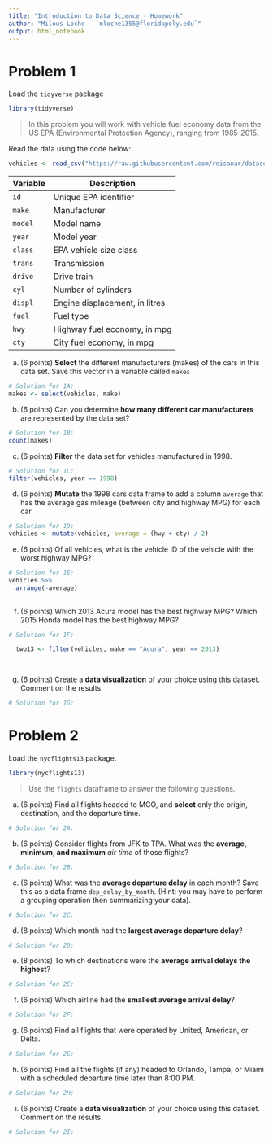 ---
title: "Introduction to Data Science - Homework"
author: "Milous Loche - `mloche1355@floridapoly.edu`"
output: html_notebook
---


# Problem 1 

Load the `tidyverse` package

```{r, message=FALSE, warning=FALSE}
library(tidyverse)
```

> In this problem you will work with vehicle fuel economy data from the US EPA (Environmental Protection Agency), ranging from 1985-2015. 

Read the data using the code below:

```{r, message=FALSE, warning=FALSE}
vehicles <- read_csv("https://raw.githubusercontent.com/reisanar/datasets/master/vehicles.csv")
```

   Variable  | Description
-------------|-----------------------------------------
`id`         | Unique EPA identifier
`make`       | Manufacturer
`model`      | Model name
`year`       | Model year
`class`      | EPA vehicle size class
`trans`      | Transmission
`drive`      | Drive train
`cyl`        | Number of cylinders
`displ`      | Engine displacement, in litres
`fuel`       | Fuel type
`hwy`        | Highway fuel economy, in mpg
`cty`        | City fuel economy, in mpg


(a) (6 points) **Select** the different manufacturers (makes) of the cars in this data set. Save this vector in a variable called `makes`

```{r}
# Solution for 1A:
makes <- select(vehicles, make)
```


(b) (6 points) Can you determine **how many different car manufacturers** are represented by the data set?

```{r}
# Solution for 1B:
count(makes)
```


(c) (6 points) **Filter** the data set for vehicles manufactured in 1998.

```{r}
# Solution for 1C:
filter(vehicles, year == 1998)
```


(d) (6 points) **Mutate** the 1998 cars data frame to add a column `average` that has the average gas mileage (between city and highway MPG) for each car

```{r}
# Solution for 1D:
vehicles <- mutate(vehicles, average = (hwy + cty) / 2)
```


(e) (6 points) Of all vehicles, what is the vehicle ID of the vehicle with the worst highway MPG?

```{r}
# Solution for 1E:
vehicles %>%
  arrange(-average)
  
```



(f) (6 points) Which 2013 Acura model has the best highway MPG? Which 2015 Honda model has the best highway MPG?

```{r}
# Solution for 1F:

  two13 <- filter(vehicles, make == "Acura", year == 2013)

  
```


(g) (6 points) Create a **data visualization** of your choice using this dataset. Comment on the results.

```{r}
# Solution for 1G:

```


# Problem 2

Load the `nycflights13` package. 

```{r}
library(nycflights13)
```


> Use the `flights` dataframe to answer the following questions. 

(a) (6 points) Find all flights headed to MCO, and **select** only the origin, destination, and the departure time.

```{r}
# Solution for 2A:

```


(b) (6 points) Consider flights from JFK to TPA. What was the **average, minimum, and maximum** _air time_ of those flights? 

```{r}
# Solution for 2B:

```


(c) (6 points) What was the **average departure delay** in each month? Save this as a data frame `dep_delay_by_month`. (Hint: you may have to perform a grouping operation then summarizing your data).

```{r}
# Solution for 2C:

```


(d) (8 points) Which month had the **largest average departure delay**?

```{r}
# Solution for 2D:

```


(e) (8 points) To which destinations were the **average arrival delays the highest**?

```{r}
# Solution for 2E:

```


(f) (6 points) Which airline had the **smallest average arrival delay**?

```{r}
# Solution for 2F:

```


(g) (6 points) Find all flights that were operated by United, American, or Delta.

```{r}
# Solution for 2G:

```


(h) (6 points) Find all the flights (if any) headed to Orlando, Tampa, or Miami with a scheduled departure time later than 8:00 PM.

```{r}
# Solution for 2H:

```


(i) (6 points) Create a **data visualization** of your choice using this dataset. Comment on the results.

```{r}
# Solution for 2I:

```






